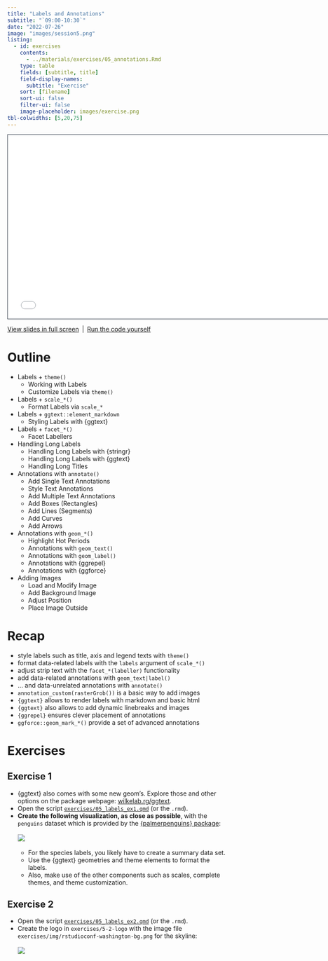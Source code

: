 ```yaml
---
title: "Labels and Annotations"
subtitle: "`09:00-10:30`"
date: "2022-07-26"
image: "images/session5.png"
listing:
  - id: exercises
    contents:
      - ../materials/exercises/05_annotations.Rmd
    type: table
    fields: [subtitle, title]
    field-display-names:
      subtitle: "Exercise"
    sort: [filename]
    sort-ui: false
    filter-ui: false
    image-placeholder: images/exercise.png
tbl-colwidths: [5,20,75]
---
```


```{=html}
<iframe class="slide-deck" src="../materials/05_annotations.html" height="420" width="747" style="border: 1px solid #2e3846;"></iframe>
```

[View slides in full screen](../materials/05_annotations.html)&ensp;|&ensp;[Run the code yourself](../materials/scripts/05_annotations.R)


# Outline

-   Labels + `theme()`
    -   Working with Labels
    -   Customize Labels via `theme()`
-   Labels + `scale_*()`
    -   Format Labels via `scale_*`
-   Labels + `ggtext::element_markdown`
    -   Styling Labels with {ggtext}
-   Labels + `facet_*()`
    -   Facet Labellers
-   Handling Long Labels
    -   Handling Long Labels with {stringr}
    -   Handling Long Labels with {ggtext}
    -   Handling Long Titles
-   Annotations with `annotate()`
    -   Add Single Text Annotations
    -   Style Text Annotations
    -   Add Multiple Text Annotations
    -   Add Boxes (Rectangles)
    -   Add Lines (Segments)
    -   Add Curves
    -   Add Arrows
-   Annotations with `geom_*()`
    -   Highlight Hot Periods
    -   Annotations with `geom_text()`
    -   Annotations with `geom_label()`
    -   Annotations with {ggrepel}
    -   Annotations with {ggforce}
-   Adding Images
    -   Load and Modify Image
    -   Add Background Image
    -   Adjust Position
    -   Place Image Outside
    
# Recap

::: recap
-   style labels such as title, axis and legend texts with `theme()`
-   format data-related labels with the `labels` argument of `scale_*()`
-   adjust strip text with the `facet_*(labeller)` functionality
-   add data-related annotations with `geom_text|label()`
-   ... and data-unrelated annotations with `annotate()`
-   `annotation_custom(rasterGrob())` is a basic way to add images
-   `{ggtext}` allows to render labels with markdown and basic html
-   `{ggtext}` also allows to add dynamic linebreaks and images
-   `{ggrepel}` ensures clever placement of annotations
-   `ggforce::geom_mark_*()` provide a set of advanced annotations
:::

# Exercises

## Exercise 1

::: question
-   {ggtext} also comes with some new geom's. Explore those and other options on the package webpage: [wilkelab.rg/ggtext](https://wilkelab.org/ggtext/).
-   Open the script [`exercises/05_labels_ex1.qmd`](../materials/exercises/05_labels_ex1.qmd) (or the `.rmd`).
-   **Create the following visualization, as close as possible**, with the `penguins` dataset which is provided by the [{palmerpenguins} package](https://allisonhorst.github.io/palmerpenguins/): <br><br>![](https://github.com/rstudio-conf-2022/ggplot2-graphic-design/raw/main/materials/exercises/5-1-penguins/penguins-bubble-chart.png)<br><br>
    -   For the species labels, you likely have to create a summary data set.
    -   Use the {ggtext} geometries and theme elements to format the labels.
    -   Also, make use of the other components such as scales, complete themes, and theme customization.
:::

## Exercise 2

::: question
-   Open the script [`exercises/05_labels_ex2.qmd`](../materials/exercises/05_labels_ex2.qmd) (or the `.rmd`).
- Create the logo in `exercises/5-2-logo` with the image file `exercises/img/rstudioconf-washington-bg.png` for the skyline:<br><br>![](https://github.com/rstudio-conf-2022/ggplot2-graphic-design/raw/main/materials/exercises/5-2-logo/rstudio-conf-logo.png)
:::
